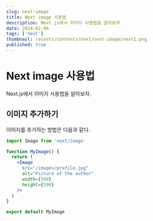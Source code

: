 ```yaml
---
slug: next-image
title: Next image 사용법
description: Next.js에서 이미지 사용법을 알아보자.
date: 2024-02-06
tags: ['next']
thumbnail: /assets/contents/next/next-image/next1.png
published: true
---
```


# Next image 사용법

Next.js에서 이미지 사용법을 알아보자.

## 이미지 추가하기

이미지를 추가하는 방법은 다음과 같다.

```jsx
import Image from 'next/image'

function MyImage() {
  return (
    <Image
      src="/images/profile.jpg"
      alt="Picture of the author"
      width={500}
      height={500}
    />
  )
}

export default MyImage
```
